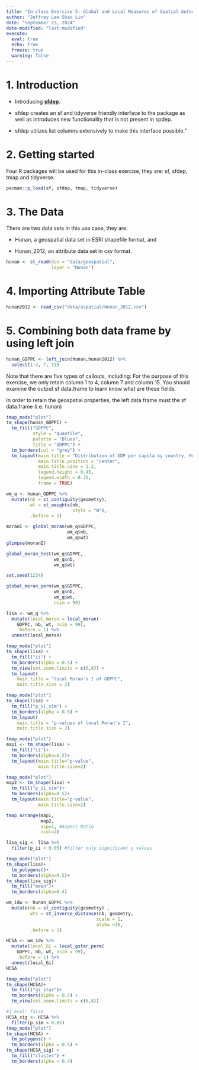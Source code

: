 ```yaml
---
title: "In-class Exercise 5: Global and Local Measures of Spatial Autocorrelation: sfdep methods"
author: "Jeffrey Lee Shao Lin"
date: "September 23, 2024"
date-modified: "last-modified"
execute: 
  eval: true
  echo: true
  freeze: true
  warning: false
---
```


# 1. Introduction

-   Introducing [**sfdep**](https://sfdep.josiahparry.com/).

-   sfdep creates an sf and tidyverse friendly interface to the package as well as introduces new functionality that is not present in spdep.

-   sfdep utilizes list columns extensively to make this interface possible.”

# 2. Getting started

Four R packages will be used for this in-class exercise, they are: sf, sfdep, tmap and tidyverse.

```r
pacman::p_load(sf, sfdep, tmap, tidyverse)
```

# 3. The Data

There are two data sets in this use case, they are:

-   Hunan, a geospatial data set in ESRI shapefile format, and

-   Hunan_2012, an attribute data set in csv format.

```r
hunan <- st_read(dsn = "data/geospatial", 
                 layer = "Hunan")
```

# 4. Importing Attribute Table

```r
hunan2012 <- read_csv("data/aspatial/Hunan_2012.csv")
```

# 5. Combining both data frame by using left join

```r
hunan_GDPPC <- left_join(hunan,hunan2012) %>%
  select(1:4, 7, 15)
```

::: {.callout-note}
Note that there are five types of callouts, including:
For the purpose of this exercise, we only retain column 1 to 4, column 7 and column 15. You should examine the output sf data.frame to learn know what are these fields.
:::

::: {.callout-warning title="Important"}
In order to retain the geospatial properties, the left data frame must the sf data.frame (i.e. hunan)
:::


```r
tmap_mode("plot")
tm_shape(hunan_GDPPC) +
  tm_fill("GDPPC",
          style = "quantile",
          palette = "Blues",
          title = "GDPPC") +
  tm_borders(col = "grey") +
  tm_layout(main.title = "Distribution of GDP per capita by country, Hunan Province",
            main.title.position = "center",
            main.title.size = 1.2,
            legend.height = 0.45,
            legend.width = 0.35,
            frame = TRUE)
```

```r
wm_q <- hunan_GDPPC %>%
  mutate(nb = st_contiguity(geometry),
         wt = st_weights(nb,
                         style = "W"),
         .before = 1)
```

```r

moranI <- global_moran(wm_q$GDPPC,
                       wm_q$nb,
                       wm_q$wt)
glimpse(moranI)
```

```r

global_moran_test(wm_q$GDPPC,
                  wm_q$nb,
                  wm_q$wt)
```

```r

set.seed(1234)
```

```r

global_moran_perm(wm_q$GDPPC,
                  wm_q$nb,
                  wm_q$wt,
                  nsim = 99)
```

```r
lisa <- wm_q %>%
  mutate(local_moran = local_moran(
    GDPPC, nb, wt, nsim = 99),
    .before = 1) %>%
  unnest(local_moran)
```

```r
tmap_mode("plot")
tm_shape(lisa) +
  tm_fill("ii") +
  tm_borders(alpha = 0.5) +
  tm_view(set.zoom.limits = c(6,8)) +
  tm_layout(
    main.title = "local Moran's I of GDPPC",
    main.title.size = 2)
```

```r
tmap_mode("plot")
tm_shape(lisa) +
  tm_fill("p_ii_sim") +
  tm_borders(alpha = 0.5) +
  tm_layout(
    main.title = "p-values of local Moran's I",
    main.title.size = 2)
```

```r
tmap_mode("plot")
map1 <- tm_shape(lisa) + 
  tm_fill("ii")+
  tm_borders(alpha=0.5)+
  tm_layout(main.title="p-value",
            main.title.size=2)

tmap_mode("plot")
map2 <- tm_shape(lisa) + 
  tm_fill("p_ii_sim")+
  tm_borders(alpha=0.5)+
  tm_layout(main.title="p-value",
            main.title.size=2)

tmap_arrange(map1, 
             map2, 
             asp=1, #Aspect Ratio
             ncol=2)
```

```r
lisa_sig <- lisa %>%
  filter(p_ii < 0.05) #filter only significant p values

tmap_mode("plot")
tm_shape(lisa)+
  tm_polygons()+
  tm_borders(alpha=0.5)+
tm_shape(lisa_sig)+
  tm_fill("mean")+
  tm_borders(alpha=0.4)

```

```r
wm_idw <- hunan_GDPPC %>% 
  mutate(nb = st_contiguity(geometry) ,
         wts = st_inverse_distance(nb, geometry,
                                  scale = 1,
                                  alpha =1),
         .before = 1)
```

```r
HCSA <- wm_idw %>% 
  mutate(local_Gi = local_gstar_perm(
    GDPPC, nb, wt, nsim = 99),
    .before = 1) %>% 
  unnest(local_Gi)
HCSA

```

```r
tmap_mode("plot")
tm_shape(HCSA)+
  tm_fill("gi_star")+
  tm_borders(alpha = 0.5) +
  tm_view(set.zoom.limits = c(6,8))
```

```r

#| eval: false
HCSA_sig <- HCSA %>% 
  filter(p_sim < 0.05)
tmap_mode("plot")
tm_shape(HCSA) +
  tm_polygons() +
  tm_borders(alpha = 0.5) +
tm_shape(HCSA_sig) +
  tm_fill("cluster") +
  tm_borders(alpha = 0.4)
```
